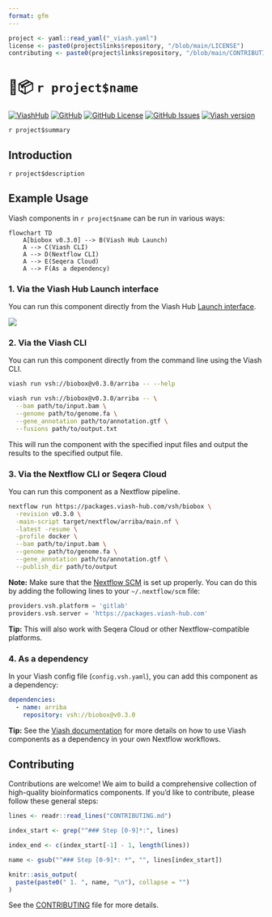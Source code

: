 ```yaml
---
format: gfm
---
```

```r
project <- yaml::read_yaml("_viash.yaml")
license <- paste0(project$links$repository, "/blob/main/LICENSE")
contributing <- paste0(project$links$repository, "/blob/main/CONTRIBUTING.md")
```
# 🌱📦 `r project$name`

[![ViashHub](https://img.shields.io/badge/ViashHub-`r project$name`-7a4baa.svg)](https://www.viash-hub.com/packages/`r project$name`) 
[![GitHub](https://img.shields.io/badge/GitHub-viash--hub%2F`r project$name`-blue.svg)](`r project$links$repository`) 
[![GitHub License](https://img.shields.io/github/license/viash-hub/`r project$name`.svg)](`r license`) 
[![GitHub Issues](https://img.shields.io/github/issues/viash-hub/`r project$name`.svg)](`r project$links$issue_tracker`) 
[![Viash version](https://img.shields.io/badge/Viash-v`r gsub("-", "--", project$viash_version)`-blue.svg)](https://viash.io)

`r project$summary`

## Introduction

`r project$description`

## Example Usage

Viash components in `r project$name` can be run in various ways:

```mermaid
flowchart TD
    A[biobox v0.3.0] --> B(Viash Hub Launch)
    A --> C(Viash CLI)
    A --> D(Nextflow CLI)
    A --> E(Seqera Cloud)
    A --> F(As a dependency)
```

### 1. Via the Viash Hub Launch interface

You can run this component directly from the Viash Hub [Launch interface](https://www.viash-hub.com/launch?package=biobox&version=v0.3.0&component=arriba&runner=Executable).

![](docs/viash-hub.png)

### 2. Via the Viash CLI

You can run this component directly from the command line using the Viash CLI.

```bash
viash run vsh://biobox@v0.3.0/arriba -- --help

viash run vsh://biobox@v0.3.0/arriba -- \
  --bam path/to/input.bam \
  --genome path/to/genome.fa \
  --gene_annotation path/to/annotation.gtf \
  --fusions path/to/output.txt
```

This will run the component with the specified input files and output the results to the specified output file.

### 3. Via the Nextflow CLI or Seqera Cloud

You can run this component as a Nextflow pipeline.

```bash
nextflow run https://packages.viash-hub.com/vsh/biobox \
  -revision v0.3.0 \
  -main-script target/nextflow/arriba/main.nf \
  -latest -resume \
  -profile docker \
  --bam path/to/input.bam \
  --genome path/to/genome.fa \
  --gene_annotation path/to/annotation.gtf \
  --publish_dir path/to/output
```

**Note:** Make sure that the [Nextflow SCM](https://www.nextflow.io/docs/latest/git.html#git-configuration) is set up properly. You can do this by adding the following lines to your `~/.nextflow/scm` file:

```groovy
providers.vsh.platform = 'gitlab'
providers.vsh.server = 'https://packages.viash-hub.com'
```

**Tip:** This will also work with Seqera Cloud or other Nextflow-compatible platforms.

### 4. As a dependency

In your Viash config file (`config.vsh.yaml`), you can add this component as a dependency:

```yaml
dependencies:
  - name: arriba
    repository: vsh://biobox@v0.3.0
```

**Tip:** See the [Viash documentation](https://viash.io/guide/nextflow_vdsl3/create-a-pipeline.html#pipeline-as-a-component) for more details on how to use Viash components as a dependency in your own Nextflow workflows.

## Contributing

Contributions are welcome! We aim to build a comprehensive collection of high-quality bioinformatics components. If you'd like to contribute, please follow these general steps:


```r
lines <- readr::read_lines("CONTRIBUTING.md")

index_start <- grep("^### Step [0-9]*:", lines)

index_end <- c(index_start[-1] - 1, length(lines))

name <- gsub("^### Step [0-9]*: *", "", lines[index_start])

knitr::asis_output(
  paste(paste0(" 1. ", name, "\n"), collapse = "")
)
```

See the [CONTRIBUTING](`r contributing`) file for more details.

